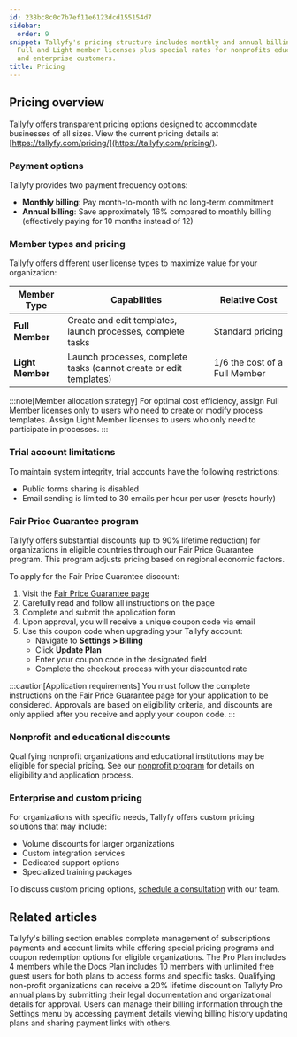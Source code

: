 ```yaml
---
id: 238bc8c0c7b7ef11e6123dcd155154d7
sidebar:
  order: 9
snippet: Tallyfy's pricing structure includes monthly and annual billing options with
  Full and Light member licenses plus special rates for nonprofits educational institutions
  and enterprise customers.
title: Pricing
---
```


## Pricing overview

Tallyfy offers transparent pricing options designed to accommodate businesses of all sizes. View the current pricing details at [https://tallyfy.com/pricing/](https://tallyfy.com/pricing/).

### Payment options

Tallyfy provides two payment frequency options:

- **Monthly billing**: Pay month-to-month with no long-term commitment
- **Annual billing**: Save approximately 16% compared to monthly billing (effectively paying for 10 months instead of 12)

### Member types and pricing

Tallyfy offers different user license types to maximize value for your organization:

| Member Type | Capabilities | Relative Cost |
|-------------|--------------|---------------|
| **Full Member** | Create and edit templates, launch processes, complete tasks | Standard pricing |
| **Light Member** | Launch processes, complete tasks (cannot create or edit templates) | 1/6 the cost of a Full Member |

:::note[Member allocation strategy]
For optimal cost efficiency, assign Full Member licenses only to users who need to create or modify process templates. Assign Light Member licenses to users who only need to participate in processes.
:::

### Trial account limitations

To maintain system integrity, trial accounts have the following restrictions:

- Public forms sharing is disabled
- Email sending is limited to 30 emails per hour per user (resets hourly)

### Fair Price Guarantee program

Tallyfy offers substantial discounts (up to 90% lifetime reduction) for organizations in eligible countries through our Fair Price Guarantee program. This program adjusts pricing based on regional economic factors.

To apply for the Fair Price Guarantee discount:

1. Visit the [Fair Price Guarantee page](https://tallyfy.com/pricing/fair-price-guarantee/)
2. Carefully read and follow all instructions on the page
3. Complete and submit the application form
4. Upon approval, you will receive a unique coupon code via email
5. Use this coupon code when upgrading your Tallyfy account:
   - Navigate to **Settings > Billing**
   - Click **Update Plan**
   - Enter your coupon code in the designated field
   - Complete the checkout process with your discounted rate

:::caution[Application requirements]
You must follow the complete instructions on the Fair Price Guarantee page for your application to be considered. Approvals are based on eligibility criteria, and discounts are only applied after you receive and apply your coupon code.
:::

### Nonprofit and educational discounts

Qualifying nonprofit organizations and educational institutions may be eligible for special pricing. See our [nonprofit program](/products/pro/pricing/how-to-apply-for-tallyfys-nonprofit-program-discount/) for details on eligibility and application process.

### Enterprise and custom pricing

For organizations with specific needs, Tallyfy offers custom pricing solutions that may include:

- Volume discounts for larger organizations
- Custom integration services
- Dedicated support options
- Specialized training packages

To discuss custom pricing options, [schedule a consultation](https://tallyfy.com/booking/) with our team.


## Related articles
<CardGrid>
<LinkTitleCard header="<b>Settings > Billing</b>" href="/products/pro/settings/billing/" > Tallyfy's billing section enables complete management of subscriptions payments and account limits while offering special pricing programs and coupon redemption options for eligible organizations. </LinkTitleCard>
<LinkTitleCard header="<b>Billing > Tallyfy's Account and Member Limits</b>" href="/products/pro/settings/billing/what-are-tallyfys-account-and-member-limits/" > The Pro Plan includes 4 members while the Docs Plan includes 10 members with unlimited free guest users for both plans to access forms and specific tasks. </LinkTitleCard>
<LinkTitleCard header="<b>Pricing > Non-profit discount</b>" href="/products/pro/pricing/how-to-apply-for-tallyfys-nonprofit-program-discount/" > Qualifying non-profit organizations can receive a 20% lifetime discount on Tallyfy Pro annual plans by submitting their legal documentation and organizational details for approval. </LinkTitleCard>
<LinkTitleCard header="<b>Billing > Access and Manage My Billing Details</b>" href="/products/pro/settings/billing/how-to-access-and-manage-my-billing-details/" > Users can manage their billing information through the Settings menu by accessing payment details viewing billing history updating plans and sharing payment links with others. </LinkTitleCard>
</CardGrid>